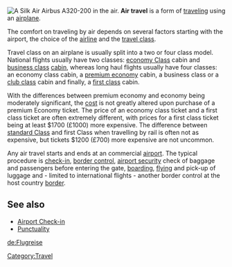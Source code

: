[[Image:Silkair A320-200 Economy Class cabin.JPG|thumb|right|A [[Silk Air]] Airbus A320-200 in the air.]]
'''Air travel''' is a form of [[traveling]] using an [[airplane]].

The comfort on traveling by air depends on several factors starting with the airport, the choice of the [[airline]] and the [[travel class]].

Travel class on an airplane is usually split into a two or four class model. National flights usually have two classes: [[economy Class]] cabin and [[Business Class|business class]] [[aircraft cabin|cabin]], whereas long haul flights usually have four classes: an economy class cabin, a [[premium Economy|premium economy]] cabin, a business class or a [[club Class|club class]] cabin and finally, a [[First class travel|first class]] cabin. 

With the differences between premium economy and economy being moderately significant, the [[cost]] is not greatly altered upon purchase of a premium Economy ticket. The price of an economy class ticket and a first class ticket are often extremely different, with prices for a first class ticket being at least $1700 (£1000) more expensive. The difference between [[standard Class]] and first Class when travelling by rail is often not as expensive, but tickets $1200 (£700) more expensive are not uncommon.

Any air travel starts and ends at an commercial [[airport]]. The typical procedure is [[Airport Check-in|check-in]], [[border control]], [[airport security]] check of baggage and passengers before entering the gate, [[boarding]], [[Flight|flying]] and pick-up of luggage and - limited to international flights - another border control at the host country [[border]].

==See also==
*[[Airport Check-in]]
*[[Punctuality]]

[[Category:Travel]]
{{aero-stub}}

{{commons|Air Travel|{{PAGENAME}}}}
<!--{{commonscat}}-->

[[de:Flugreise]]
